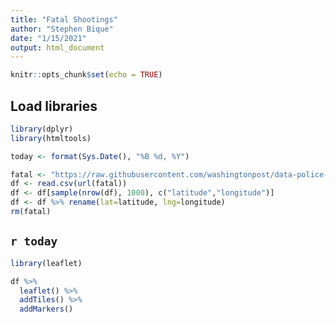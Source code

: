 ```yaml
---
title: "Fatal Shootings"
author: "Stephen Bique"
date: "1/15/2021"
output: html_document
---
```


```r
knitr::opts_chunk$set(echo = TRUE)
```


## Load libraries
```r
library(dplyr)
library(htmltools)
```


```r
today <- format(Sys.Date(), "%B %d, %Y")
```


```r
fatal <- "https://raw.githubusercontent.com/washingtonpost/data-police-shootings/master/fatal-police-shootings-data.csv"
df <- read.csv(url(fatal))
df <- df[sample(nrow(df), 1000), c("latitude","longitude")] 
df <- df %>% rename(lat=latitude, lng=longitude)
rm(fatal)
```
 

## `r today`

```r
library(leaflet)

df %>%
  leaflet() %>%
  addTiles() %>%
  addMarkers()

```
